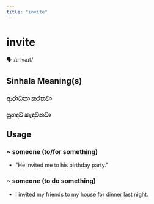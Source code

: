 ```yaml
---
title: "invite"
---
```


# invite

🗣️ /ɪnˈvaɪt/

## Sinhala Meaning(s)

### ආරාධනා කරනවා
### සුහදව කැඳවනවා

## Usage

### ~ someone (to/for something)

- "He invited me to his birthday party."


### ~ someone (to do something)

- I invited my friends to my house for dinner last night.

